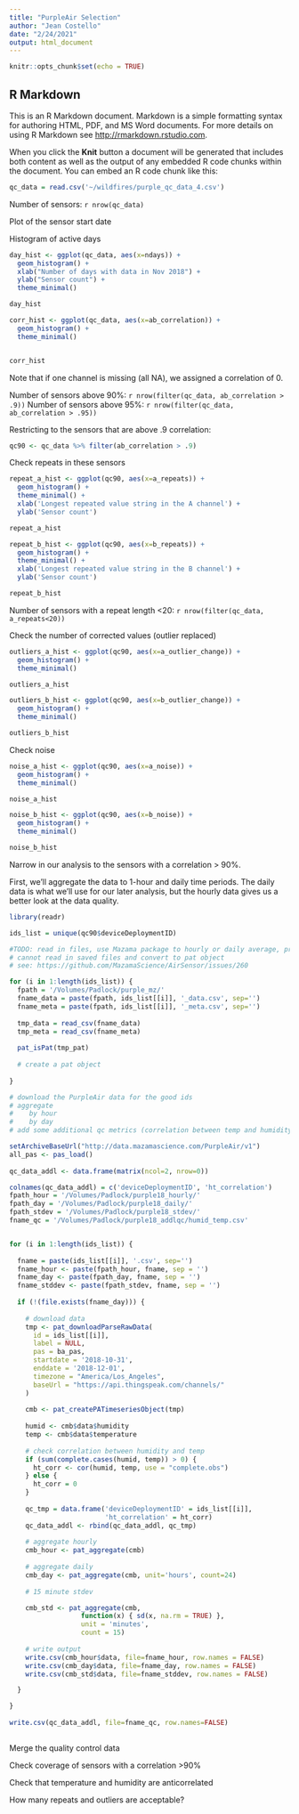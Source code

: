 ```yaml
---
title: "PurpleAir Selection"
author: "Jean Costello"
date: "2/24/2021"
output: html_document
---
```


```r
knitr::opts_chunk$set(echo = TRUE)
```

## R Markdown

This is an R Markdown document. Markdown is a simple formatting syntax for authoring HTML, PDF, and MS Word documents. For more details on using R Markdown see <http://rmarkdown.rstudio.com>.

When you click the **Knit** button a document will be generated that includes both content as well as the output of any embedded R code chunks within the document. You can embed an R code chunk like this:

```r
qc_data = read.csv('~/wildfires/purple_qc_data_4.csv')
```

Number of sensors: `r nrow(qc_data)`

Plot of the sensor start date

Histogram of active days
```r
day_hist <- ggplot(qc_data, aes(x=ndays)) +
  geom_histogram() + 
  xlab("Number of days with data in Nov 2018") + 
  ylab("Sensor count") + 
  theme_minimal()

day_hist
```
```r
corr_hist <- ggplot(qc_data, aes(x=ab_correlation)) + 
  geom_histogram() + 
  theme_minimal()


corr_hist

```
Note that if one channel is missing (all NA), we assigned a correlation of 0.

Number of sensors above 90%: `r nrow(filter(qc_data, ab_correlation > .9))`
Number of sensors above 95%: `r nrow(filter(qc_data, ab_correlation > .95))`

Restricting to the sensors that are above .9 correlation:
```r
qc90 <- qc_data %>% filter(ab_correlation > .9)

```

Check repeats in these sensors
```r
repeat_a_hist <- ggplot(qc90, aes(x=a_repeats)) +
  geom_histogram() +
  theme_minimal() +
  xlab('Longest repeated value string in the A channel') + 
  ylab('Sensor count')

repeat_a_hist
```
```r
repeat_b_hist <- ggplot(qc90, aes(x=b_repeats)) +
  geom_histogram() +
  theme_minimal() +
  xlab('Longest repeated value string in the B channel') + 
  ylab('Sensor count')

repeat_b_hist
```

Number of sensors with a repeat length <20: `r nrow(filter(qc_data, a_repeats<20))`

Check the number of corrected values (outlier replaced)
```r
outliers_a_hist <- ggplot(qc90, aes(x=a_outlier_change)) +
  geom_histogram() + 
  theme_minimal()

outliers_a_hist
```

```r
outliers_b_hist <- ggplot(qc90, aes(x=b_outlier_change)) +
  geom_histogram() + 
  theme_minimal()

outliers_b_hist
```

Check noise

```r
noise_a_hist <- ggplot(qc90, aes(x=a_noise)) + 
  geom_histogram() +
  theme_minimal()

noise_a_hist
```

```r
noise_b_hist <- ggplot(qc90, aes(x=b_noise)) + 
  geom_histogram() +
  theme_minimal()

noise_b_hist
```
Narrow in our analysis to the sensors with a correlation > 90%. 

First, we'll aggregate the data to 1-hour and daily time periods. The daily data is what we'll use for our later analysis, but the hourly data gives us a better look at the data quality.

```r
library(readr)

ids_list = unique(qc90$deviceDeploymentID)

#TODO: read in files, use Mazama package to hourly or daily average, print smaller dataframe to speed this up!
# cannot read in saved files and convert to pat object
# see: https://github.com/MazamaScience/AirSensor/issues/260

for (i in 1:length(ids_list)) {
  fpath = '/Volumes/Padlock/purple_mz/'
  fname_data = paste(fpath, ids_list[[i]], '_data.csv', sep='')
  fname_meta = paste(fpath, ids_list[[i]], '_meta.csv', sep='') 
  
  tmp_data = read_csv(fname_data)
  tmp_meta = read_csv(fname_meta)
  
  pat_isPat(tmp_pat)
  
  # create a pat object
  
}
```

```r

# download the PurpleAir data for the good ids
# aggregate
#    by hour
#    by day
# add some additional qc metrics (correlation between temp and humidity)

setArchiveBaseUrl("http://data.mazamascience.com/PurpleAir/v1")
all_pas <- pas_load()
  
qc_data_addl <- data.frame(matrix(ncol=2, nrow=0))

colnames(qc_data_addl) = c('deviceDeploymentID', 'ht_correlation')
fpath_hour = '/Volumes/Padlock/purple18_hourly/'
fpath_day = '/Volumes/Padlock/purple18_daily/'
fpath_stdev = '/Volumes/Padlock/purple18_stdev/'
fname_qc = '/Volumes/Padlock/purple18_addlqc/humid_temp.csv'


for (i in 1:length(ids_list)) {
  
  fname = paste(ids_list[[i]], '.csv', sep='')
  fname_hour <- paste(fpath_hour, fname, sep = '')
  fname_day <- paste(fpath_day, fname, sep = '')
  fname_stddev <- paste(fpath_stdev, fname, sep = '')
  
  if (!(file.exists(fname_day))) {
    
    # download data
    tmp <- pat_downloadParseRawData(
      id = ids_list[[i]],
      label = NULL,
      pas = ba_pas,
      startdate = '2018-10-31',
      enddate = '2018-12-01',
      timezone = "America/Los_Angeles",
      baseUrl = "https://api.thingspeak.com/channels/"
    )
  
    cmb <- pat_createPATimeseriesObject(tmp)
    
    humid <- cmb$data$humidity
    temp <- cmb$data$temperature
    
    # check correlation between humidity and temp
    if (sum(complete.cases(humid, temp)) > 0) {
      ht_corr <- cor(humid, temp, use = "complete.obs")
    } else {
      ht_corr = 0
    }
    
    qc_tmp = data.frame('deviceDeploymentID' = ids_list[[i]], 
                        'ht_correlation' = ht_corr)
    qc_data_addl <- rbind(qc_data_addl, qc_tmp)
    
    # aggregate hourly
    cmb_hour <- pat_aggregate(cmb)
  
    # aggregate daily
    cmb_day <- pat_aggregate(cmb, unit='hours', count=24)
    
    # 15 minute stdev

    cmb_std <- pat_aggregate(cmb, 
                  function(x) { sd(x, na.rm = TRUE) }, 
                  unit = 'minutes', 
                  count = 15)
    
    # write output
    write.csv(cmb_hour$data, file=fname_hour, row.names = FALSE)
    write.csv(cmb_day$data, file=fname_day, row.names = FALSE)
    write.csv(cmb_std$data, file=fname_stddev, row.names = FALSE)

  }

}
  
write.csv(qc_data_addl, file=fname_qc, row.names=FALSE)  
  
```

Merge the quality control data

Check coverage of sensors with a correlation >90%

Check that temperature and humidity are anticorrelated

How many repeats and outliers are acceptable?


